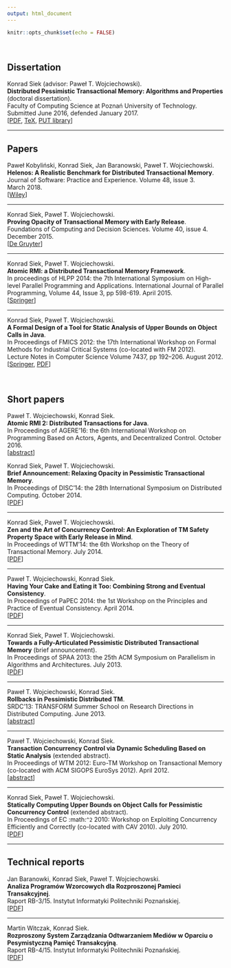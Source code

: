 ```yaml
---
output: html_document
---
```


```r
knitr::opts_chunk$set(echo = FALSE)
```
<br/>

## Dissertation

Konrad Siek (advisor: Paweł T. Wojciechowski).  
**Distributed Pessimistic Transactional Memory: Algorithms and Properties** (doctoral dissertation).  
Faculty of Computing Science at Poznań University of Technology.  
Submitted June 2016, defended January 2017.  
[[PDF](pub/dissertation.pdf), [TeX](pub/dissertation.tar.gz), [PUT library](https://pp-hip.pfsl.poznan.pl/ipac20/ipac.jsp?session=151C8173887J1.41469&profile=put-library&uri=link=3100007~!756389~!3100001~!3100002&aspect=basic_search&menu=search&ri=8&source=~!bpptest&term=Distributed+Pessimistic+Transactional+Memory%3A+Algorithms+and+Properties+%2F&index=ALTITLE)]

<hr/>

## Papers

Paweł Kobyliński, Konrad Siek, Jan Baranowski, Paweł T. Wojciechowski.  
**Helenos: A Realistic Benchmark for Distributed Transactional Memory**.  
Journal of Software: Practice and Experience.
Volume 48, issue 3.  
March 2018.    
[[Wiley](http://onlinelibrary.wiley.com/doi/10.1002/spe.2548/full)]

<hr/>

Konrad Siek, Paweł T. Wojciechowski.  
**Proving Opacity of Transactional Memory with Early Release**.  
Foundations of Computing and Decision Sciences.
Volume 40, issue 4.
December 2015.  
[[De Gruyter](http://www.degruyter.com/view/j/fcds.2015.40.issue-4/fcds-2015-0018/fcds-2015-0018.xml?format=INT>)]

<hr/>

Konrad Siek, Paweł T. Wojciechowski.  
**Atomic RMI: a Distributed Transactional Memory Framework**.  
In proceedings of HLPP 2014: the 7th International Symposium on High-level Parallel Programming and Applications.
International Journal of Parallel Programming, Volume 44, Issue 3, pp 598-619. April 2015.  
[[Springer](http://link.springer.com/article/10.1007/s10766-015-0361-x>)]

<hr/>

Konrad Siek, Paweł T. Wojciechowski.  
**A Formal Design of a Tool for Static Analysis of Upper Bounds on Object Calls in Java**.  
In Proceedings of FMICS 2012: the 17th International Workshop on Formal Methods for Industrial Critical Systems (co-located with FM 2012).  
Lecture Notes in Computer Science Volume 7437, pp 192–206. August 2012.  
[[Springer](https://link.springer.com/chapter/10.1007/978-3-642-32469-7_13), [PDF](pub/fmics12.pdf)]

<br/>

## Short papers

Paweł T. Wojciechowski, Konrad Siek.  
**Atomic RMI 2: Distributed Transactions for Java**.  
In Proceedings of AGERE'16: the 6th International Workshop on Programming Based on Actors, Agents, and Decentralized Control. October 2016.  
[[abstract](https://2016.splashcon.org/event/agere2016-atomic-rmi-2-distributed-transactions-for-java)]

Konrad Siek, Paweł T. Wojciechowski.   
**Brief Announcement: Relaxing Opacity in Pessimistic Transactional Memory**.  
In Proceedings of DISC'14: the 28th International Symposium on Distributed Computing.
October 2014.  
[[PDF](pub/disc14.pdf)]

<hr/>

Konrad Siek, Paweł T. Wojciechowski.  
**Zen and the Art of Concurrency Control: An Exploration of TM Safety Property Space with Early Release in Mind**.  
In Proceedings of WTTM'14: the 6th Workshop on the Theory of Transactional Memory. 
July 2014.  
[[PDF](pub/wttm14.pdf)]

<hr/>

Paweł T. Wojciechowski, Konrad Siek.  
**Having Your Cake and Eating it Too: Combining Strong and Eventual Consistency**.  
In Proceedings of PaPEC 2014: the 1st Workshop on the Principles and Practice of Eventual Consistency. April 2014.  
[[PDF](pub/papec14.pdf)]

<hr/>

Konrad Siek, Paweł T. Wojciechowski.  
**Towards a Fully-Articulated Pessimistic Distributed Transactional Memory** (brief announcement).  
In Proceedings of SPAA 2013: the 25th ACM Symposium on Parallelism in Algorithms and Architectures.
July 2013.  
[[PDF](pub/spaa13.pdf)]

<hr/>

Paweł T. Wojciechowski, Konrad Siek.  
**Rollbacks in Pessimistic Distributed TM**.  
SRDC'13: TRANSFORM Summer School on Research Directions in Distributed Computing. June 2013.  
[[abstract](srdc13-abstract.pdf)]

<hr/>

Paweł T. Wojciechowski, Konrad Siek.  
**Transaction Concurrency Control via Dynamic Scheduling Based on Static Analysis** (extended abstract).  
In Proceedings of WTM 2012: Euro-TM Workshop on Transactional Memory (co-located with ACM SIGOPS EuroSys 2012). April 2012.  
[[abstract](http://www.eurotm.org/action-meetings/wtm2012/program/abstracts#Wojciechowski)]

<hr/>

Konrad Siek, Paweł T. Wojciechowski.  
**Statically Computing Upper Bounds on Object Calls for Pessimistic Concurrency Control** (extended abstract).  
In Proceedings of EC :math:`^2` 2010: Workshop on Exploiting Concurrency Efficiently and Correctly (co-located with CAV 2010). July 2010.  
[[PDF](pub/sw10.pdf)]

<hr/>

## Technical reports

Jan Baranowki, Konrad Siek, Paweł T. Wojciechowski.  
**Analiza Programów Wzorcowych dla Rozproszonej Pamieci Transakcyjnej**.  
Raport RB-3/15. Instytut Informatyki Politechniki Poznańskiej.  
[[PDF](pub/rb-3-15.pdf)]

<hr/>

Martin Witczak, Konrad Siek.  
**Rozproszony System Zarządzania Odtwarzaniem Mediów w Oparciu o Pesymistyczną Pamięć Transakcyjną**.  
Raport RB-4/15. Instytut Informatyki Politechniki Poznańskiej.  
[[PDF](pub/rb-4-15.pdf)]